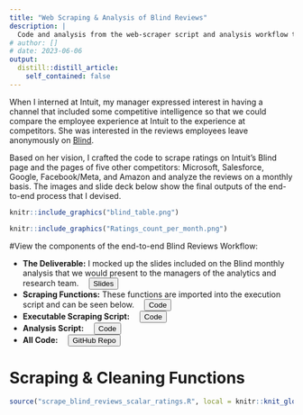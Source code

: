 ```yaml
---
title: "Web Scraping & Analysis of Blind Reviews"
description: |
  Code and analysis from the web-scraper script and analysis workflow that I created for the Blind Review listening channel for the Intuit People Analytics Team.
# author: []
# date: 2023-06-06
output:
  distill::distill_article:
    self_contained: false
---
```


When I interned at Intuit, my manager expressed interest in having a channel that included some competitive intelligence so that we could compare the employee experience at Intuit to the experience at competitors. She was interested in the reviews employees leave anonymously on [Blind](https://www.teamblind.com/){target="_blank"}. 

Based on her vision, I crafted the code to scrape ratings on Intuit's Blind page and the pages of five other competitors: Microsoft, Salesforce, Google, Facebook/Meta, and Amazon and analyze the reviews on a monthly basis. The images and slide deck below show the final outputs of the end-to-end process that I devised. 

```r
knitr::include_graphics("blind_table.png")

```


```r
knitr::include_graphics("Ratings_count_per_month.png")

```

#View the components of the end-to-end Blind Reviews Workflow:

<p>
- **The Deliverable:** I mocked up the slides included on the Blind monthly analysis that we would present to the managers of the analytics and research team. <a href="https://docs.google.com/presentation/d/11vu7u_p9DwfU4wJlozWZ5LLzi8tjJLTNF8ulOwUAufg/edit?usp=sharing" style="margin-left: 1em"> <button class="btn btn-outline-dark"> <i class="fa-solid fa-file-powerpoint fa-lg"></i> Slides</button> </a>
- **Scraping Functions:** These functions are imported into the execution script and can be seen below. <a href="https://github.com/francine-stephens/blind_reviews/blob/main/scrape_blind_reviews_scalar_ratings.R" style="margin-left: 1em"> <button class="btn btn-outline-dark"> <i class="fa-solid fa-code"></i> Code</button> </a> 
- **Executable Scraping Script:** <a href="execute_blind_webscraper.html" style="margin-left: 1em"> <button class="btn btn-outline-dark"> <i class="fa-solid fa-code"></i> Code</button> </a> 
- **Analysis Script:** <a href="analyze_blind_reviews.html" style="margin-left: 1em"> <button class="btn btn-outline-dark"> <i class="fa-solid fa-code"></i> Code</button> </a> 
- **All Code:** <a href="https://github.com/francine-stephens/blind_reviews/tree/main" style="margin-left: 1em"> <button class="btn btn-outline-dark"> <i class="fab fa-github fa-lg"></i> GitHub Repo</button> </a>
</p>


# Scraping & Cleaning Functions


```r
source("scrape_blind_reviews_scalar_ratings.R", local = knitr::knit_global())
```

```r
```

